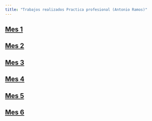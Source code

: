 ```yaml
---
title: "Trabajos realizados Practica profesional (Antonio Ramos)" 
---
```


## [Mes 1](Mes_1.qmd)
## [Mes 2](Mes_2.qmd)
## [Mes 3](Mes_3.qmd)
## [Mes 4](Mes_4.qmd)
## [Mes 5](Mes_5.qmd)
## [Mes 6](Mes_6.qmd)